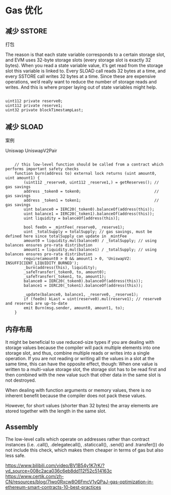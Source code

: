 # Gas 优化

## 减少 SSTORE

打包

The reason is that each state variable corresponds to a certain storage slot, and EVM uses 32-byte storage slots (every storage slot is exactly 32 bytes). When you read a state variable value, it’s get read from the storage slot this variable is linked to. Every SLOAD call reads 32 bytes at a time, and every SSTORE call writes 32 bytes at a time. Since these are expensive operations, we’d really want to reduce the number of storage reads and writes. And this is where proper laying out of state variables might help.

```solidity"

uint112 private reserve0;
uint112 private reserve1;
uint32 private blockTimestampLast;

```

## 减少 SLOAD

案例

Uniswap UniswapV2Pair

```solidity"

    // this low-level function should be called from a contract which performs important safety checks
    function burn(address to) external lock returns (uint amount0, uint amount1) {
        (uint112 _reserve0, uint112 _reserve1,) = getReserves(); // gas savings
        address _token0 = token0;                                // gas savings
        address _token1 = token1;                                // gas savings
        uint balance0 = IERC20(_token0).balanceOf(address(this));
        uint balance1 = IERC20(_token1).balanceOf(address(this));
        uint liquidity = balanceOf[address(this)];

        bool feeOn = _mintFee(_reserve0, _reserve1);
        uint _totalSupply = totalSupply; // gas savings, must be defined here since totalSupply can update in _mintFee
        amount0 = liquidity.mul(balance0) / _totalSupply; // using balances ensures pro-rata distribution
        amount1 = liquidity.mul(balance1) / _totalSupply; // using balances ensures pro-rata distribution
        require(amount0 > 0 && amount1 > 0, 'UniswapV2: INSUFFICIENT_LIQUIDITY_BURNED');
        _burn(address(this), liquidity);
        _safeTransfer(_token0, to, amount0);
        _safeTransfer(_token1, to, amount1);
        balance0 = IERC20(_token0).balanceOf(address(this));
        balance1 = IERC20(_token1).balanceOf(address(this));

        _update(balance0, balance1, _reserve0, _reserve1);
        if (feeOn) kLast = uint(reserve0).mul(reserve1); // reserve0 and reserve1 are up-to-date
        emit Burn(msg.sender, amount0, amount1, to);
    }
```

## 内存布局
It might be beneficial to use reduced-size types if you are dealing with storage values because the compiler will pack multiple elements into one storage slot, and thus, combine multiple reads or writes into a single operation. If you are not reading or writing all the values in a slot at the same time, this can have the opposite effect, though: When one value is written to a multi-value storage slot, the storage slot has to be read first and then combined with the new value such that other data in the same slot is not destroyed.

When dealing with function arguments or memory values, there is no inherent benefit because the compiler does not pack these values.

However, for short values (shorter than 32 bytes) the array elements are stored together with the length in the same slot.




## Assembly

The low-level calls which operate on addresses rather than contract instances (i.e. .call(), .delegatecall(), .staticcall(), .send() and .transfer()) do not include this check, which makes them cheaper in terms of gas but also less safe.



https://www.bilibili.com/video/BV1B54y1K7rK/?vd_source=008c2aca036c6eb8dd112f52c514163c
https://www.certik.com/zh-CN/resources/blog/7Iwo0Rxcw8O6FmcV1yQPaJ-gas-optimization-in-ethereum-smart-contracts-10-best-practices
